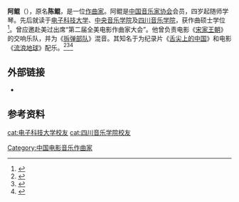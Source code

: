 '''阿鲲'''（{{bd|20世紀？||}}），原名'''陈鲲'''，是一位[[作曲家|作曲家]]。阿鲲是[[中国音乐家协会|中国音乐家协会]]会员，四岁起随师学琴。先后就读于[[电子科技大学|电子科技大学]]、[[中央音乐学院|中央音乐学院]]及[[四川音乐学院|四川音乐学院]]，获作曲硕士学位<ref>{{cite web|url=http://people.mtime.com/1805467/details.html#biography|title=阿鲲的介绍|work=[[时光网|时光网]]|accessdate=2014-05-25|archive-date=2019-02-19|archive-url=https://web.archive.org/web/20190219183439/http://people.mtime.com/1805467/details.html#biography|dead-url=no}}</ref>。曾应邀赴美过出席“第二届全美电影作曲家大会”。他曾负责电影《[[宋家王朝|宋家王朝]]》的交响乐队，并为《[[拆弹部队|拆弹部队]]》混音。其知名于为纪录片《[[舌尖上的中国|舌尖上的中国]]》和电影《[[流浪地球_(电影)|流浪地球]]》配乐。<ref>{{cite news|title=《舌尖上的中国》作曲阿鲲做客 详解创作内幕|url=http://ent.qq.com/a/20120612/000523.htm|publisher=腾讯娱乐|date=2012-06-12|accessdate=2014-05-25|archive-date=2020-04-07|archive-url=https://web.archive.org/web/20200407055746/https://ent.qq.com/a/20120612/000523.htm|dead-url=no}}</ref><ref>{{cite news|title=《舌尖上的中国》配乐走红 作曲阿鲲谈创作过程|url=http://money.jrj.com.cn/2014/05/09151617181662.shtml|publisher=金融界|date=2014-05-09|accessdate=2014-05-25|deadurl=yes|archiveurl=https://web.archive.org/web/20140525200257/http://money.jrj.com.cn/2014/05/09151617181662.shtml|archivedate=2014-05-25}}</ref><ref>{{cite news |url=http://www.sohu.com/a/305161376_99994828 |title=我们跟《流浪地球》配乐师阿鲲聊了聊“如何制造中国科幻的BGM”_郭帆来 |publisher=[[搜狐|搜狐]] |date=2019-04-01 |accessdate=2019-06-25 |archive-date=2019-07-13 |archive-url=https://web.archive.org/web/20190713182622/http://www.sohu.com/a/305161376_99994828 |dead-url=no }}</ref>

== 外部链接 ==
*{{official}}

== 参考资料 ==
{{reflist}}

{{normdaten}}
{{DEFAULTSORT:A}}
[[Category:中国电影音乐作曲家|Category:中国电影音乐作曲家]]
[[cat:电子科技大学校友|cat:电子科技大学校友]]
[[cat:四川音乐学院校友|cat:四川音乐学院校友]]
{{china-bio-stub}}